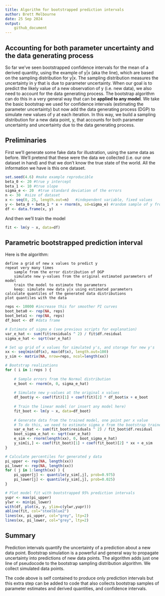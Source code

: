 ```yaml
---
title: Algorithm for bootstrapped prediction intervals
author: Brett Melbourne
date: 25 Sep 2024
output:
    github_document
---
```


## Accounting for both parameter uncertainty and the data generating process

So far we've seen bootstrapped confidence intervals for the mean of a derived quantity, using the example of y|x (aka the line), which are based on the sampling distribution for y|x. The sampling distribution measures the uncertainty in y that is due to parameter uncertainty. When our goal is to predict the likely value of a new observation of y (i.e. new data), we also need to account for the data generating process. The bootstrap algorithm can do this in a very general way that can be **applied to any model**. We take the basic bootstrap we used for confidence intervals (estimating the parameter uncertainty) but now add the data generating process (DGP) to simulate new values of y at each iteration. In this way, we build a sampling distribution for a new data point, y, that accounts for both parameter uncertainty and uncertainty due to the data generating process.


## Preliminaries

First we'll generate some fake data for illustration, using the same data as before. We'll pretend that these were the data we collected (i.e. our one dataset in hand) and that we don't know the true state of the world. All the information we have is this one dataset.

```r
set.seed(4.6) #make example reproducible
beta_0 <- 20 #true y intercept
beta_1 <- 10 #true slope
sigma_e <- 20  #true standard deviation of the errors
n <- 30  #size of dataset
x <- seq(0, 25, length.out=n)   #independent variable, fixed values
y <- beta_0 + beta_1 * x + rnorm(n, sd=sigma_e) #random sample of y from the population
df <- data.frame(x, y)
```

And then we'll train the model
```r
fit <- lm(y ~ x, data=df)
```


## Parametric bootstrapped prediction interval

Here is the algorithm:

```
define a grid of new x values to predict y
repeat very many times
    sample from the error distribution of DGP
    simulate new y-values from the original estimated parameters of model
    train the model to estimate the parameters
    keep: simulate new data y|x using estimated parameters
calculate quantiles of the generated data distributions
plot quantiles with the data
```


```r
reps <- 10000 #increase this for smoother PI curves
boot_beta0 <- rep(NA, reps)
boot_beta1 <- rep(NA, reps)
df_boot <- df #data frame

# Estimate of sigma_e (see previous scripts for explanation)
var_e_hat <- sum(fit$residuals ^ 2) / fit$df.residual
sigma_e_hat <- sqrt(var_e_hat)

# Set up grid of x values for simulated y's, and storage for new y's
xx <- seq(min(df$x), max(df$x), length.out=100)
y_sim <- matrix(NA, nrow=reps, ncol=length(xx))

# Bootstrap realizations
for ( i in 1:reps ) {
    
    # Sample errors from the Normal distribution
    e_boot <- rnorm(n, 0, sigma_e_hat)
    
    # Simulate new y-values at the original x values
    df_boot$y <- coef(fit)[1] + coef(fit)[2] * df_boot$x + e_boot
    
    # Train the linear model (or insert any model here)
    fit_boot <- lm(y ~ x, data=df_boot)
    
    # Generate data from the trained model, one point per x value
    # To do this, we need to estimate sigma_e from the bootstrap trained model
    var_e_hat <- sum(fit_boot$residuals ^ 2) / fit_boot$df.residual
    boot_sigma_e_hat <- sqrt(var_e_hat)
    e_sim <- rnorm(length(xx), 0, boot_sigma_e_hat)
    y_sim[i,] <- coef(fit_boot)[1] + coef(fit_boot)[2] * xx + e_sim
}

# Calculate percentiles for generated y data
pi_upper <- rep(NA, length(xx))
pi_lower <- rep(NA, length(xx))
for ( j in 1:length(xx) ) {
    pi_upper[j] <- quantile(y_sim[,j], prob=0.975)
    pi_lower[j] <- quantile(y_sim[,j], prob=0.025)
}

# Plot model fit with bootstrapped 95% prediction intervals
yupr <- max(pi_upper)
ylwr <- min(pi_lower)
with(df, plot(x, y, ylim=c(ylwr,yupr)))
abline(fit, col="steelblue2")
lines(xx, pi_upper, col="grey", lty=2)
lines(xx, pi_lower, col="grey", lty=2)
```


## Summary

Prediction intervals quantify the uncertainty of a prediction about a new data point. Bootstrap simulation is a powerful and general way to propagate uncertainty into predictions of new data points. The algorithm adds just one line of pseudocode to the bootstrap sampling distribution algorithm. We collect simulated data points.

The code above is self contained to produce only prediction intervals but this extra step can be added to code that also collects bootstrap samples of parameter estimates and derived quantities, and confidence intervals.
